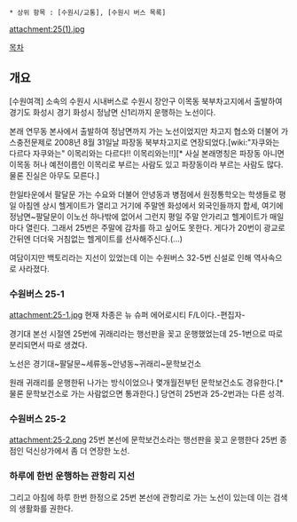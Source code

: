  * 상위 항목 : [수원시/교통], [수원시 버스 목록]

attachment:25(1).jpg

[[목차]]

== 개요 ==
[수원여객] 소속의 수원시 시내버스로 수원시 장안구 이목동 북부차고지에서 출발하여 경기도 화성시 경기 화성시 정남면 신1리까지 운행하는 노선이다.

본래 연무동 본사에서 출발하여 정남면까지 가는 노선이었지만 차고지 협소와 더불어 가스충전문제로 2008년 8월 31일날 파장동 북부차고지로 연장되었다.[wiki:"자쿠와는 다르다 자쿠와는" 이목리와는 다르다!! 이목리와는!!][* 사실 본래명칭은 파장동 아니면 이목동 허나 예전이름인 이목리로 부르는 사람도 있고 파장동이라 부르는 사람도 많다. 물론 진실은 아무도 모른다.]

한일타운에서 팔달문 가는 수요와 더불어 안녕동과 병점에서 원정통학오는 학생들로 평일 아침엔 상시 헬게이트가 열리고 거기에 주말엔 화성에서 외국인들까지 합세, 여기에 정남면~팔달문이 이노선 하나밖에 없어서 그런지 평일 주말 안가리고 헬게이트가 매일마다 열린다. 그래서 25번은 주말에 감차를 하고 싶어도 못한다. 게다가 20번이 광교로 간뒤엔 더더욱 거침없는 헬게이트를 선사해주신다.(...)

여담이지만 백토리라는 지선이 있었는데 이는 수원버스 32-5번 신설로 인해 역사속으로 사라졌다.

=== 수원버스 25-1 ===
attachment:25-1.jpg
현재 차종은 뉴 슈퍼 에어로시티 F/L이다.-편집자-

경기대 본선 시절엔 25번에 귀래리라는 행선판을 꽂고 운행했었는데 25-1번으로 따로 분리되면서 따로 생겼다. 

노선은 경기대~팔달문~세류동~안녕동~귀래리~문학보건소

원래 귀래리를 운행한뒤 나가는 방식이었으나 몇개월전부턴 문학보건소도 경유한다.[* 물론 문학보건소로 가는 사람없으면 통과한다.] 당연히 25번과 25-2번과는 다른 성격.

=== 수원버스 25-2 ===
attachment:25-2.png
25번 본선에 문학보건소라는 행선판을 꽂고 운행한다 25번 종점인 덕신상가에서 좀 더 연장한 노선.

=== 하루에 한번 운행하는 관항리 지선 ===
그리고 아침에 하루 한번 한정으로 25번 본선에 관항리로 가는 노선이 있는데 이는 검색의 생활화를 권한다.
